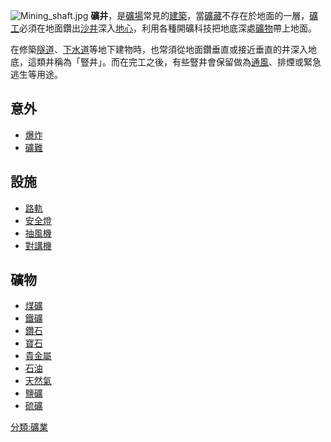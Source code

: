 [[File:Mining_shaft.jpg|thumb]]
'''礦井'''，是[[礦場|礦場]]常見的[[建築|建築]]，當[[礦藏|礦藏]]不存在於地面的一層，[[礦工|礦工]]必須在地面鑽出[[沙井|沙井]]深入[[地心|地心]]，利用各種開礦科技把地底深處[[礦物|礦物]]帶上地面。

在修築[[隧道|隧道]]、[[下水道|下水道]]等地下建物時，也常須從地面鑽垂直或接近垂直的井深入地底，這類井稱為「豎井」。而在完工之後，有些豎井會保留做為[[通風|通風]]、排煙或緊急逃生等用途。

==意外==
* [[爆炸|爆炸]]
* [[礦難|礦難]]

==設施==
* [[路軌|路軌]]
* [[安全燈|安全燈]]
* [[抽風機|抽風機]]
* [[對講機|對講機]]

== 礦物 ==
* [[煤礦|煤礦]]
* [[鐵礦|鐵礦]]
* [[鑽石|鑽石]]
* [[寶石|寶石]]
* [[貴金屬|貴金屬]]
* [[石油|石油]]
* [[天然氣|天然氣]]
* [[鹽礦|鹽礦]]
* [[硫礦|硫礦]]

[[分類:礦業|分類:礦業]]